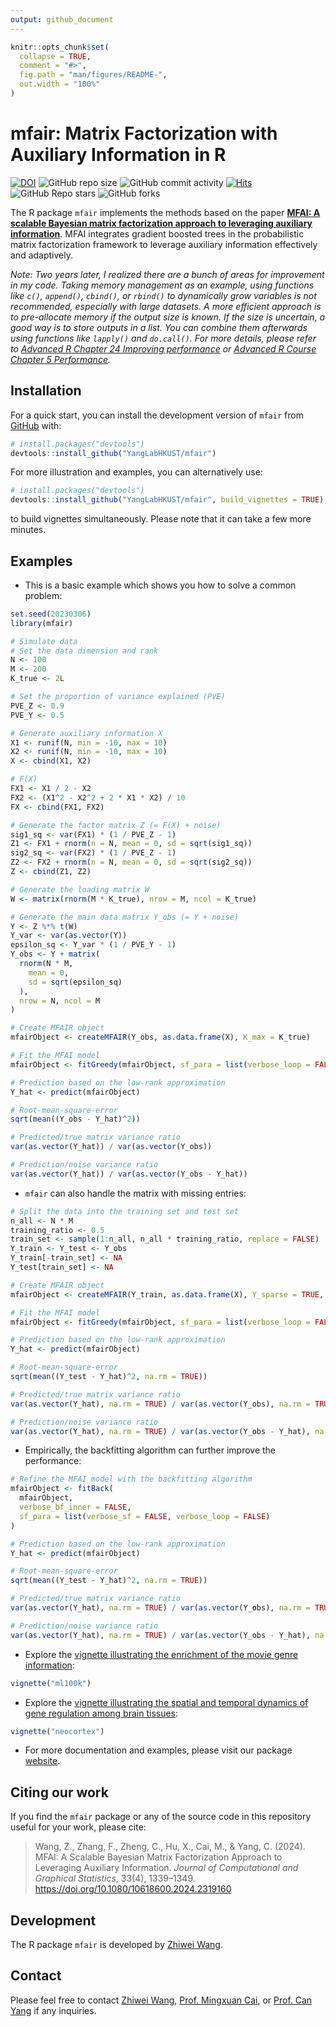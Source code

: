 ```yaml
---
output: github_document
---
```


<!-- README.md is generated from README.Rmd. Please edit that file -->

```r
knitr::opts_chunk$set(
  collapse = TRUE,
  comment = "#>",
  fig.path = "man/figures/README-",
  out.width = "100%"
)
```

# mfair: Matrix Factorization with Auxiliary Information in R

<!-- badges: start -->

[![DOI](https://zenodo.org/badge/609644044.svg)](https://zenodo.org/badge/latestdoi/609644044)
![GitHub repo size](https://img.shields.io/github/repo-size/YangLabHKUST/mfair)
![GitHub commit activity](https://img.shields.io/github/commit-activity/t/YangLabHKUST/mfair)
[![Hits](https://hits.seeyoufarm.com/api/count/incr/badge.svg?url=https%3A%2F%2Fgithub.com%2FYangLabHKUST%2Fmfair&count_bg=%2379C83D&title_bg=%23555555&icon=&icon_color=%23E7E7E7&title=hits&edge_flat=false)](https://hits.seeyoufarm.com)
![GitHub Repo stars](https://img.shields.io/github/stars/YangLabHKUST/mfair)
![GitHub forks](https://img.shields.io/github/forks/YangLabHKUST/mfair)
<!-- [![R-CMD-check](https://github.com/YangLabHKUST/mfair/actions/workflows/R-CMD-check.yaml/badge.svg)](https://github.com/YangLabHKUST/mfair/actions/workflows/R-CMD-check.yaml) -->
<!-- [![Codecov test coverage](https://codecov.io/gh/YangLabHKUST/mfair/branch/main/graph/badge.svg)](https://app.codecov.io/gh/YangLabHKUST/mfair?branch=main) -->

<!-- badges: end -->

The R package `mfair` implements the methods based on the paper [**MFAI: A scalable Bayesian matrix factorization approach to leveraging auxiliary information**](https://doi.org/10.48550/arXiv.2303.02566).
MFAI integrates gradient boosted trees in the probabilistic matrix factorization framework to leverage auxiliary information effectively and adaptively.

*Note: Two years later, I realized there are a bunch of areas for improvement in my code.
Taking memory management as an example, using functions like `c()`, `append()`, `cbind()`, or `rbind()` to dynamically grow variables is not recommended, especially with large datasets.
A more efficient approach is to pre-allocate memory if the output size is known.
If the size is uncertain, a good way is to store outputs in a list.
You can combine them afterwards using functions like `lapply()` and `do.call()`.
For more details, please refer to [Advanced R Chapter 24 Improving performance](https://adv-r.hadley.nz/perf-improve.html) or [Advanced R Course Chapter 5 Performance](https://privefl.github.io/advr38book/performance.html).*

## Installation

For a quick start, you can install the development version of `mfair` from [GitHub](https://github.com/) with:

``` r
# install.packages("devtools")
devtools::install_github("YangLabHKUST/mfair")
```

For more illustration and examples, you can alternatively use:

``` r
# install.packages("devtools")
devtools::install_github("YangLabHKUST/mfair", build_vignettes = TRUE)
```

to build vignettes simultaneously.
Please note that it can take a few more minutes.

## Examples

* This is a basic example which shows you how to solve a common problem:

```r
set.seed(20230306)
library(mfair)

# Simulate data
# Set the data dimension and rank
N <- 100
M <- 200
K_true <- 2L

# Set the proportion of variance explained (PVE)
PVE_Z <- 0.9
PVE_Y <- 0.5

# Generate auxiliary information X
X1 <- runif(N, min = -10, max = 10)
X2 <- runif(N, min = -10, max = 10)
X <- cbind(X1, X2)

# F(X)
FX1 <- X1 / 2 - X2
FX2 <- (X1^2 - X2^2 + 2 * X1 * X2) / 10
FX <- cbind(FX1, FX2)

# Generate the factor matrix Z (= F(X) + noise)
sig1_sq <- var(FX1) * (1 / PVE_Z - 1)
Z1 <- FX1 + rnorm(n = N, mean = 0, sd = sqrt(sig1_sq))
sig2_sq <- var(FX2) * (1 / PVE_Z - 1)
Z2 <- FX2 + rnorm(n = N, mean = 0, sd = sqrt(sig2_sq))
Z <- cbind(Z1, Z2)

# Generate the loading matrix W
W <- matrix(rnorm(M * K_true), nrow = M, ncol = K_true)

# Generate the main data matrix Y_obs (= Y + noise)
Y <- Z %*% t(W)
Y_var <- var(as.vector(Y))
epsilon_sq <- Y_var * (1 / PVE_Y - 1)
Y_obs <- Y + matrix(
  rnorm(N * M,
    mean = 0,
    sd = sqrt(epsilon_sq)
  ),
  nrow = N, ncol = M
)

# Create MFAIR object
mfairObject <- createMFAIR(Y_obs, as.data.frame(X), K_max = K_true)

# Fit the MFAI model
mfairObject <- fitGreedy(mfairObject, sf_para = list(verbose_loop = FALSE))

# Prediction based on the low-rank approximation
Y_hat <- predict(mfairObject)

# Root-mean-square-error
sqrt(mean((Y_obs - Y_hat)^2))

# Predicted/true matrix variance ratio
var(as.vector(Y_hat)) / var(as.vector(Y_obs))

# Prediction/noise variance ratio
var(as.vector(Y_hat)) / var(as.vector(Y_obs - Y_hat))
```

* `mfair` can also handle the matrix with missing entries:

```r
# Split the data into the training set and test set
n_all <- N * M
training_ratio <- 0.5
train_set <- sample(1:n_all, n_all * training_ratio, replace = FALSE)
Y_train <- Y_test <- Y_obs
Y_train[-train_set] <- NA
Y_test[train_set] <- NA

# Create MFAIR object
mfairObject <- createMFAIR(Y_train, as.data.frame(X), Y_sparse = TRUE, K_max = K_true)

# Fit the MFAI model
mfairObject <- fitGreedy(mfairObject, sf_para = list(verbose_loop = FALSE))

# Prediction based on the low-rank approximation
Y_hat <- predict(mfairObject)

# Root-mean-square-error
sqrt(mean((Y_test - Y_hat)^2, na.rm = TRUE))

# Predicted/true matrix variance ratio
var(as.vector(Y_hat), na.rm = TRUE) / var(as.vector(Y_obs), na.rm = TRUE)

# Prediction/noise variance ratio
var(as.vector(Y_hat), na.rm = TRUE) / var(as.vector(Y_obs - Y_hat), na.rm = TRUE)
```

* Empirically, the backfitting algorithm can further improve the performance:

```r
# Refine the MFAI model with the backfitting algorithm
mfairObject <- fitBack(
  mfairObject,
  verbose_bf_inner = FALSE,
  sf_para = list(verbose_sf = FALSE, verbose_loop = FALSE)
)

# Prediction based on the low-rank approximation
Y_hat <- predict(mfairObject)

# Root-mean-square-error
sqrt(mean((Y_test - Y_hat)^2, na.rm = TRUE))

# Predicted/true matrix variance ratio
var(as.vector(Y_hat), na.rm = TRUE) / var(as.vector(Y_obs), na.rm = TRUE)

# Prediction/noise variance ratio
var(as.vector(Y_hat), na.rm = TRUE) / var(as.vector(Y_obs - Y_hat), na.rm = TRUE)
```

* Explore the [vignette illustrating the enrichment of the movie genre information](https://yanglabhkust.github.io/mfair/articles/ml100k.html):

``` r
vignette("ml100k")
```

* Explore the [vignette illustrating the spatial and temporal dynamics of gene regulation among brain tissues](https://yanglabhkust.github.io/mfair/articles/neocortex.html):

``` r
vignette("neocortex")
```

* For more documentation and examples, please visit our package [website](https://yanglabhkust.github.io/mfair/).


## Citing our work

If you find the `mfair` package or any of the source code in this repository useful for your work, please cite:

> Wang, Z., Zhang, F., Zheng, C., Hu, X., Cai, M., & Yang, C. (2024). MFAI: A Scalable Bayesian Matrix Factorization Approach to Leveraging Auxiliary Information. *Journal of Computational and Graphical Statistics*, 33(4), 1339–1349. <https://doi.org/10.1080/10618600.2024.2319160>

## Development

The R package `mfair` is developed by [Zhiwei Wang](https://sites.google.com/view/statwangz).

## Contact

Please feel free to contact [Zhiwei Wang](mailto:zhiwei.wang@connect.ust.hk), [Prof. Mingxuan Cai](mailto:mingxcai@cityu.edu.hk), or [Prof. Can Yang](mailto:macyang@ust.hk) if any inquiries.
